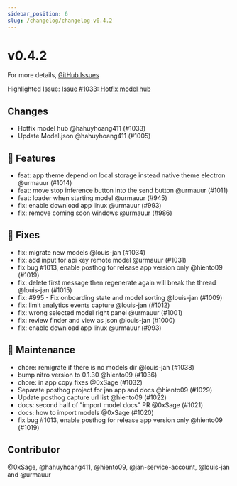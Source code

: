 ```yaml
---
sidebar_position: 6
slug: /changelog/changelog-v0.4.2
---
```

# v0.4.2

For more details, [GitHub Issues](https://github.com/janhq/jan/releases/tag/v0.4.2)

Highlighted Issue:  [Issue #1033: Hotfix model hub](https://github.com/janhq/jan/pull/1033)

## Changes

- Hotfix model hub @hahuyhoang411 (#1033)
- Update Model.json @hahuyhoang411 (#1005)

## 🚀 Features

- feat: app theme depend on local storage instead native theme electron @urmauur (#1014)
- feat: move stop inference button into the send button @urmauur (#1011)
- feat: loader when starting model @urmauur (#945)
- fix: enable download app linux @urmauur (#993)
- fix: remove coming soon windows @urmauur (#986)

## 🐛 Fixes

- fix: migrate new models @louis-jan (#1034)
- fix: add input for api key remote model @urmauur (#1031)
- fix bug #1013, enable posthog for release app version only @hiento09 (#1019)
- fix: delete first message then regenerate again will break the thread @louis-jan (#1015)
- fix: #995 - Fix onboarding state and model sorting @louis-jan (#1009)
- fix: limit analytics events capture @louis-jan (#1012)
- fix: wrong selected model right panel @urmauur (#1001)
- fix: review finder and view as json @louis-jan (#1000)
- fix: enable download app linux @urmauur (#993)

## 🧰 Maintenance

- chore: remigrate if there is no models dir @louis-jan (#1038)
- bump nitro version to 0.1.30 @hiento09 (#1036)
- chore: in app copy fixes @0xSage (#1032)
- Separate posthog project for jan app and docs @hiento09 (#1029)
- Update posthog capture url list @hiento09 (#1022)
- docs: second half of "import model docs" PR @0xSage (#1021)
- docs: how to import models @0xSage (#1020)
- fix bug #1013, enable posthog for release app version only @hiento09 (#1019)

## Contributor

@0xSage, @hahuyhoang411, @hiento09, @jan-service-account, @louis-jan and @urmauur

